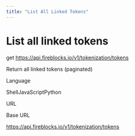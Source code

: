 ```yaml
---
title: "List All Linked Tokens"
---
```

  
  # List all linked tokens

get https://api.fireblocks.io/v1/tokenization/tokens

Return all linked tokens (paginated)

Language

ShellJavaScriptPython

URL

Base URL

https://api.fireblocks.io/v1/tokenization/tokens